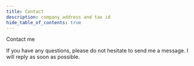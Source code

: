 ```yaml
---
title: Contact
description: company address and tax id
hide_table_of_contents: true
---
```


Contact me

If you have any questions, please do not hesitate to send me a message. I will reply as soon as possible.

